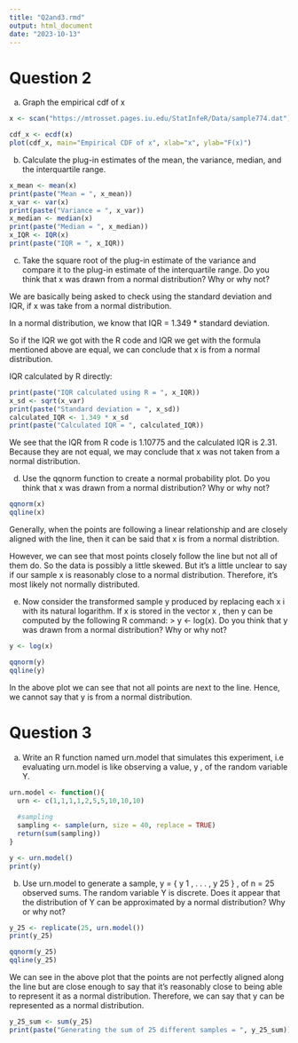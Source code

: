 ```yaml
---
title: "Q2and3.rmd"
output: html_document
date: "2023-10-13"
---
```


# Question 2

(a) Graph the empirical cdf of x
```r
x <- scan("https://mtrosset.pages.iu.edu/StatInfeR/Data/sample774.dat")

cdf_x <- ecdf(x)
plot(cdf_x, main="Empirical CDF of x", xlab="x", ylab="F(x)")
```

(b) Calculate the plug-in estimates of the mean, the variance, median, and the interquartile range.

```r
x_mean <- mean(x)
print(paste("Mean = ", x_mean))
x_var <- var(x)
print(paste("Variance = ", x_var))
x_median <- median(x)
print(paste("Median = ", x_median))
x_IQR <- IQR(x)
print(paste("IQR = ", x_IQR))
```

(c) Take the square root of the plug-in estimate of the variance and compare it to the plug-in estimate of the interquartile range. Do you think that x was drawn from a normal distribution? Why or why not?

We are basically being asked to check using the standard deviation and IQR, if x was take from a normal distribution.

In a normal distribution, we know that IQR = 1.349 * standard deviation.

So if the IQR we got with the R code and IQR we get with the formula mentioned above are equal, we can conclude that x is from a normal distribution.

IQR calculated by R directly:
```r
print(paste("IQR calculated using R = ", x_IQR))
x_sd <- sqrt(x_var)
print(paste("Standard deviation = ", x_sd))
calculated_IQR <- 1.349 * x_sd
print(paste("Calculated IQR = ", calculated_IQR))
```

We see that the IQR from R code is 1.10775 and the calculated IQR is 2.31. Because they are not equal, we may conclude that x was not taken from a normal distribution.

(d) Use the qqnorm function to create a normal probability plot. Do you think that x was drawn from a normal distribution? Why or why not?
```r
qqnorm(x)
qqline(x)
```

Generally, when the points are following a linear relationship and are closely aligned with the line, then it can be said that x is from a normal distribtion.

However, we can see that most points closely follow the line but not all of them do. So the data is possibly a little skewed. But it's a little unclear to say if our sample x is reasonably close to a normal distribution. Therefore, it's most likely not normally distributed.

(e) Now consider the transformed sample y produced by replacing each x i with its natural logarithm. If x is stored in the vector x , then y can be computed by the following R command: > y <- log(x). Do you think that y was drawn from a normal distribution? Why or why not?
```r
y <- log(x)
```

```r
qqnorm(y)
qqline(y)
```

In the above plot we can see that not all points are next to the line. Hence, we cannot say that y is from a normal distribution.

# Question 3

(a) Write an R function named urn.model that simulates this experiment, i.e evaluating urn.model is like observing a value, y , of the random variable Y.

```r
urn.model <- function(){
  urn <- c(1,1,1,1,2,5,5,10,10,10)
  
  #sampling
  sampling <- sample(urn, size = 40, replace = TRUE)
  return(sum(sampling))
}
```

```r
y <- urn.model()
print(y)
```

(b) Use urn.model to generate a sample, y = { y 1 , . . . , y 25 } , of n = 25 observed sums. The random variable Y is discrete. Does it appear that the distribution of Y can be approximated by a normal distribution? Why or why not?

```r
y_25 <- replicate(25, urn.model())
print(y_25)
```

```r
qqnorm(y_25)
qqline(y_25)
```

We can see in the above plot that the points are not perfectly aligned along the line but are close enough to say that it's reasonably close to being able to represent it as a normal distribution. Therefore, we can say that y can be represented as a normal distribution. 

```r
y_25_sum <- sum(y_25)
print(paste("Generating the sum of 25 different samples = ", y_25_sum))
```



